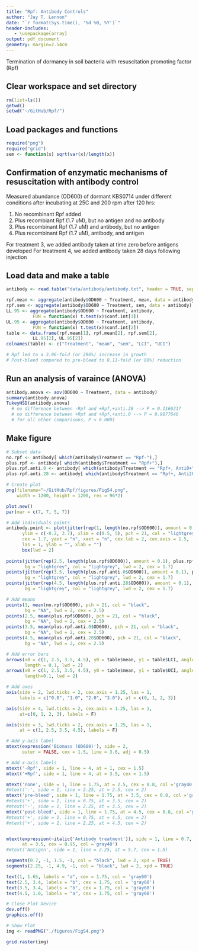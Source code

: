 ```yaml
---
title: "Rpf: Antibody Controls"
author: "Jay T. Lennon"
date: "`r format(Sys.time(), '%d %B, %Y')`"
header-includes:
   - \usepackage{array}
output: pdf_document
geometry: margin=2.54cm
---
```


Termination of dormancy in soil bacteria with resuscitation promoting factor (Rpf)

## Clear workspace and set directory

```r
rm(list=ls())
getwd()
setwd("~/GitHub/Rpf/")
```

## Load packages and functions

```r
require("png")
require("grid")
sem <- function(x) sqrt(var(x)/length(x))
```

## Confirmation of enzymatic mechanisms of resuscitation with antibody control

Measured abundance (OD600) of dormant KBS0714 under different conditions after
incubating at 25C and 200 rpm after 120 hrs:

1) No recombinant Rpf added
2) Plus recombiant Rpf (1.7 uM), but no antigen and no antibody
3) Plus recombinant Rpf (1.7 uM) and antibody, but no antigen 
4) Plus recombinant Rpf (1.7 uM), antibody, and antigen

For treatment 3, we added antibody taken at time zero before antigens developed
For treatment 4, we added antibody taken 28 days following injection 

## Load data and make a table

```r
antibody <- read.table("data/antibody/antibody.txt", header = TRUE, sep="\t")

rpf.mean <- aggregate(antibody$OD600 ~ Treatment, mean, data = antibody)
rpf.sem <- aggregate(antibody$OD600 ~ Treatment, sem, data = antibody)
LL.95 <- aggregate(antibody$OD600 ~ Treatment, antibody,
          FUN = function(x) t.test(x)$conf.int[1])
UL.95 <- aggregate(antibody$OD600 ~ Treatment, antibody,
          FUN = function(x) t.test(x)$conf.int[2])
table <- data.frame(rpf.mean[1], rpf.mean[2], rpf.sem[2],
          LL.95[2], UL.95[2])
colnames(table) <- c("Treatment", "mean", "sem", "LCI", "UCI")

# Rpf led to a 3.96-fold (or 296%) increase in growth
# Post-bleed compared to pre-bleed to 8.11-fold (or 88%) reduction
```

## Run an analysis of varaince (ANOVA)

```r
antibody.anova <- aov(OD600 ~ Treatment, data = antibody)
summary(antibody.anova)
TukeyHSD(antibody.anova)
  # no difference between -Rpf and +Rpf,+anti.28 --> P = 0.1166317
  # no difference between +Rpf and +Rpf,+anti.0 --> P = 0.9877646
  # for all other comparisons, P < 0.0001
```

## Make figure

```r
# Subset data
no.rpf <- antibody[ which(antibody$Treatment == "Rpf-"),]
plus.rpf <- antibody[ which(antibody$Treatment == "Rpf+"),]
plus.rpf.anti.0 <- antibody[ which(antibody$Treatment == "Rpf+, Anti0+"),]
plus.rpf.anti.28 <- antibody[ which(antibody$Treatment == "Rpf+, Anti28+"),]

# Create plot
png(filename="~/GitHub/Rpf/figures/FigS4.png",
    width = 1200, height = 1200, res = 96*2) 

plot.new()
par(mar = c(7, 7, 5, 7))

# Add individuals points
antibody.point <- plot(jitter(rep(1, length(no.rpf$OD600)), amount = 0.1), no.rpf$OD600, 
      ylim = c(-0.2, 3.7), xlim = c(0.5, 5), pch = 21, col = "lightgrey", bg = "lightgrey", lwd = 2,
      cex = 1.7, yaxt = "n", xaxt = "n", cex.lab = 2, cex.axis = 1.5,
      las = 1, ylab = "", xlab = "")
      box(lwd = 2)
      
points(jitter(rep(2.5, length(plus.rpf$OD600)), amount = 0.1), plus.rpf$OD600, pch = 21, 
       bg = "lightgrey", col = "lightgrey", lwd = 2, cex = 1.7)
points(jitter(rep(3.5, length(plus.rpf.anti.0$OD600)), amount = 0.1), plus.rpf.anti.0$OD600, pch = 21, 
       bg = "lightgrey", col = "lightgrey", lwd = 2, cex = 1.7)
points(jitter(rep(4.5, length(plus.rpf.anti.28$OD600)), amount = 0.1), plus.rpf.anti.28$OD600, pch = 21, 
       bg = "lightgrey", col = "lightgrey", lwd = 2, cex = 1.7)

# Add means
points(1, mean(no.rpf$OD600), pch = 21, col = "black", 
       bg = "NA", lwd = 2, cex = 2.5) 
points(2.5, mean(plus.rpf$OD600), pch = 21, col = "black", 
       bg = "NA", lwd = 2, cex = 2.5)  
points(3.5, mean(plus.rpf.anti.0$OD600), pch = 21, col = "black", 
       bg = "NA", lwd = 2, cex = 2.5) 
points(4.5, mean(plus.rpf.anti.28$OD600), pch = 21, col = "black", 
       bg = "NA", lwd = 2, cex = 2.5) 

# Add error bars
arrows(x0 = c(1, 2.5, 3.5, 4.5), y0 = table$mean, y1 = table$LCI, angle = 90,
       length = 0.1, lwd = 2)
arrows(x0 = c(1, 2.5, 3.5, 4.5), y0 = table$mean, y1 = table$UCI, angle = 90,
       length=0.1, lwd = 2)

# Add axes
axis(side = 2, lwd.ticks = 2, cex.axis = 1.25, las = 1,
     labels = c("0.0", "1.0", "2.0", "3.0"), at = c(0, 1, 2, 3))

axis(side = 4, lwd.ticks = 2, cex.axis = 1.25, las = 1,
     at=c(0, 1, 2, 3), labels = F)

axis(side = 3, lwd.ticks = 2, cex.axis = 1.25, las = 1,
     at = c(1, 2.5, 3.5, 4.5), labels = F)

# Add y-axis label
mtext(expression('Biomass (OD600)'), side = 2,
      outer = FALSE, cex = 1.5, line = 3.6, adj = 0.5)

# Add x-axis labels
mtext('-Rpf', side = 1, line = 4, at = 1, cex = 1.5)
mtext('+Rpf', side = 1, line = 4, at = 3.5, cex = 1.5)

mtext('none', side = 1, line = 1.75, at = 2.5, cex = 0.8, col ='gray40')
#mtext('-', side = 1, line = 2.25, at = 2.5, cex = 2)
mtext('pre-bleed', side = 1, line = 1.75, at = 3.5, cex = 0.8, col ='gray40')
#mtext('+', side = 1, line = 0.75, at = 3.5, cex = 2)
#mtext('-', side = 1, line = 2.25, at = 3.5, cex = 2)
mtext('post-bleed', side = 1, line = 1.75, at = 4.5, cex = 0.8, col ='gray40')
#mtext('+', side = 1, line = 0.75, at = 4.5, cex = 2)
#mtext('+', side = 1, line = 2.25, at = 4.5, cex = 2)


mtext(expression(~italic('Antibody treatment')), side = 1, line = 0.7, 
      at = 3.5, cex = 0.95, col ='gray40')
#mtext('Antigen', side = 1, line = 2.25, at = 5.7, cex = 1.5)

segments(0.7, -1, 1.5, -1, col = "black", lwd = 2, xpd = TRUE)
segments(2.25, -1, 4.9, -1, col = "black", lwd = 2, xpd = TRUE)

text(1, 1.65, labels = "a", cex = 1.75, col = 'gray60')
text(2.5, 3.4, labels = "b", cex = 1.75, col = 'gray60')
text(3.5, 3.4, labels = "b", cex = 1.75, col = 'gray60')
text(4.5, 1.0, labels = "a", cex = 1.75, col = 'gray60')

# Close Plot Device
dev.off()
graphics.off()

# Show Plot
img <- readPNG("./figures/FigS4.png")

grid.raster(img)
```
